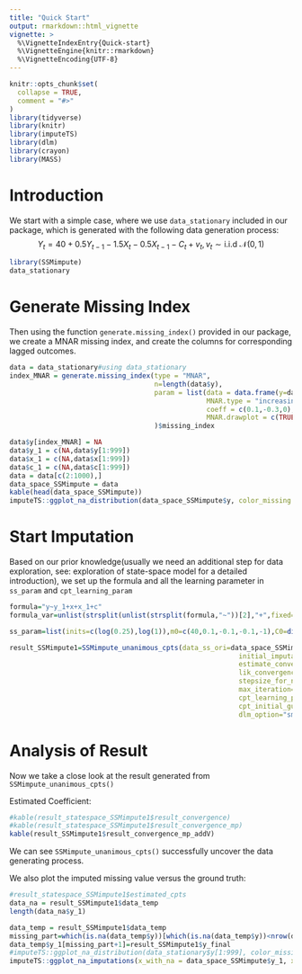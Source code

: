 ```yaml
---
title: "Quick Start"
output: rmarkdown::html_vignette
vignette: >
  %\VignetteIndexEntry{Quick-start}
  %\VignetteEngine{knitr::rmarkdown}
  %\VignetteEncoding{UTF-8}
---
```


```r
knitr::opts_chunk$set(
  collapse = TRUE,
  comment = "#>"
)
library(tidyverse)
library(knitr)
library(imputeTS)
library(dlm)
library(crayon)
library(MASS)
```
# Introduction

We start with a simple case, where we use `data_stationary` included in our package, which is generated with the following data generation process:
$$
Y_t = 40+0.5Y_{t-1}-1.5X_t-0.5X_{t-1}-C_t+v_t, v_t \sim \text{i.i.d }\mathcal{N}(0,1)
$$

```r
library(SSMimpute)
data_stationary
```

# Generate Missing Index

Then using the function `generate.missing_index()` provided in our package, we create a MNAR missing index, and create the columns for corresponding lagged outcomes.

```r
data = data_stationary#using data_stationary
index_MNAR = generate.missing_index(type = "MNAR", 
                                    n=length(data$y),
                                    param = list(data = data.frame(y=data$y,x=data$x),
                                                 MNAR.type = "increasing",
                                                 coeff = c(0.1,-0.3,0),
                                                 MNAR.drawplot = c(TRUE, "y"))
                                    )$missing_index

data$y[index_MNAR] = NA
data$y_1 = c(NA,data$y[1:999])
data$x_1 = c(NA,data$x[1:999])
data$c_1 = c(NA,data$c[1:999])
data = data[c(2:1000),]
data_space_SSMimpute = data
kable(head(data_space_SSMimpute))
imputeTS::ggplot_na_distribution(data_space_SSMimpute$y, color_missing = "pink",color_missing_border = "pink", alpha_missing = 0.1)
```
# Start Imputation

Based on our prior knowledge(usually we need an additional step for data exploration, see: exploration of state-space model for a detailed introduction), we set up the formula and all the learning parameter in `ss_param` and `cpt_learning_param`

```r

formula="y~y_1+x+x_1+c"
formula_var=unlist(strsplit(unlist(strsplit(formula,"~"))[2],"+",fixed=T))

ss_param=list(inits=c(log(0.25),log(1)),m0=c(40,0.1,-0.1,-0.1,-1),C0=diag(rep(10^3),5), AR1_coeffi=NULL,rw_coeffi="intercept", v_cp_param=NULL, w_cp_param=NULL,max_iteration=100)

result_SSMimpute1=SSMimpute_unanimous_cpts(data_ss_ori=data_space_SSMimpute,formula_var,ss_param_temp=ss_param,
                                                         initial_imputation_option="StructTS",
                                                         estimate_convergence_cri=0.01,
                                                         lik_convergence_cri=0.01,
                                                         stepsize_for_newpart=1/3,
                                                         max_iteration=100,
                                                         cpt_learning_param=list(cpt_method="mean",burnin=1/10,mergeband=20,convergence_cri=10),
                                                         cpt_initial_guess_option="ignore",
                                                         dlm_option="smooth",m=5,seed=1,printFlag=F)

```
# Analysis of Result
Now we take a close look at the result generated from `SSMimpute_unanimous_cpts()`

Estimated Coefficient:
```r
#kable(result_statespace_SSMimpute1$result_convergence)
#kable(result_statespace_SSMimpute1$result_convergence_mp)
kable(result_SSMimpute1$result_convergence_mp_addV)
```
We can see `SSMimpute_unanimous_cpts()` successfully uncover the data generating process.

We also plot the imputed missing value versus the ground truth:
```r
#result_statespace_SSMimpute1$estimated_cpts
data_na = result_SSMimpute1$data_temp
length(data_na$y_1)

data_temp = result_SSMimpute1$data_temp
missing_part=which(is.na(data_temp$y))[which(is.na(data_temp$y))<nrow(data_temp)]
data_temp$y_1[missing_part+1]=result_SSMimpute1$y_final
#imputeTS::ggplot_na_distribution(data_stationary$y[1:999], color_missing = "pink",color_missing_border = "pink", alpha_missing = 0.9)
imputeTS::ggplot_na_imputations(x_with_na = data_space_SSMimpute$y_1, x_with_imputations = data_na$y_1,x_with_truth = data_stationary$y[1:999])
```
